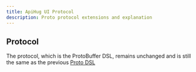 ```yaml
---
title: ApiHug UI Protocol
description: Proto protocol extensions and explanation
---
```


## Protocol

The protocol, which is the ProtoBuffer DSL, remains unchanged and is still the same as the previous [Proto DSL](/docs/protobuf)
